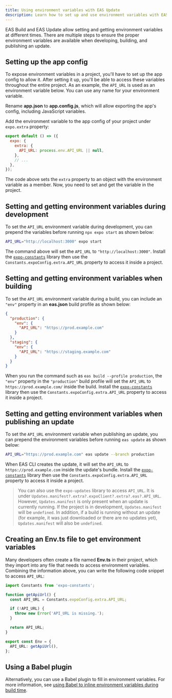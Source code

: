```yaml
---
title: Using environment variables with EAS Update
description: Learn how to set up and use environment variables with EAS Update.
---
```



EAS Build and EAS Update allow setting and getting environment variables at different times. There are multiple steps to ensure the proper environment variables are available when developing, building, and publishing an update.

## Setting up the app config

To expose environment variables in a project, you'll have to set up the app config to allow it. After setting it up, you'll be able to access these variables throughout the entire project. As an example, the `API_URL` is used as an environment variable below. You can use any name for your environment variable.

<Step label="1">

Rename **app.json** to **app.config.js**, which will allow exporting the app's config, including JavaScript variables.

</Step>

<Step label="2">

Add the environment variable to the app config of your project under `expo.extra` property:

```js app.config.js
export default () => ({
  expo: {
    extra: {
      API_URL: process.env.API_URL || null,
    },
    // ...
  },
});
```

The code above sets the `extra` property to an object with the environment variable as a member. Now, you need to set and get the variable in the project.

</Step>

## Setting and getting environment variables during development

To set the `API_URL` environment variable during development, you can prepend the variables before running `npx expo start` as shown below:

```bash
API_URL="http://localhost:3000" expo start
```

The command above will set the `API_URL` to `"http://localhost:3000"`. Install the [`expo-constants`](/versions/latest/sdk/constants/#installation) library then use the `Constants.expoConfig.extra.API_URL` property to access it inside a project.

## Setting and getting environment variables when building

To set the `API_URL` environment variable during a build, you can include an `"env"` property in an **eas.json** build profile as shown below:

```json eas.json
{
  "production": {
    "env": {
      "API_URL": "https://prod.example.com"
    }
  },
  "staging": {
    "env": {
      "API_URL": "https://staging.example.com"
    }
  }
}
```

When you run the command such as `eas build --profile production`, the `"env"` property in the `"production"` build profile will set the `API_URL` to `https://prod.example.com/` inside the build. Install the [`expo-constants`](/versions/latest/sdk/constants/#installation) library then use the `Constants.expoConfig.extra.API_URL` property to access it inside a project.

## Setting and getting environment variables when publishing an update

To set the `API_URL` environment variable when publishing an update, you can prepend the environment variables before running `eas update` as shown below:

```bash
API_URL="https://prod.example.com" eas update --branch production
```

When EAS CLI creates the update, it will set the `API_URL` to `https://prod.example.com` inside the update's bundle. Install the [`expo-constants`](/versions/latest/sdk/constants/#installation) library then use the `Constants.expoConfig.extra.API_URL` property to access it inside a project.

> You can also use the `expo-updates` library to access `API_URL`. It is under `Updates.manifest?.extra?.expoClient?.extra?.eas?.API_URL`. However, `Updates.manifest` is only present when an update is currently running. If the project is in development, `Updates.manifest` will be `undefined`. In addition, if a build is running without an update (for example, it was just downloaded or there are no updates yet), `Updates.manifest` will also be `undefined`.

## Creating an Env.ts file to get environment variables

Many developers often create a file named **Env.ts** in their project, which they import into any file that needs to access environment variables. Combining the information above, you can write the following code snippet to access `API_URL`:

```ts Env.ts
import Constants from 'expo-constants';

function getApiUrl() {
  const API_URL = Constants.expoConfig.extra.API_URL;

  if (!API_URL) {
    throw new Error('API_URL is missing.');
  }

  return API_URL;
}

export const Env = {
  API_URL: getApiUrl(),
};
```

## Using a Babel plugin

Alternatively, you can use a Babel plugin to fill in environment variables. For more information, see [using Babel to inline environment variables during build time](/guides/environment-variables/#using-babel-to-inline-environment-variables-during).
